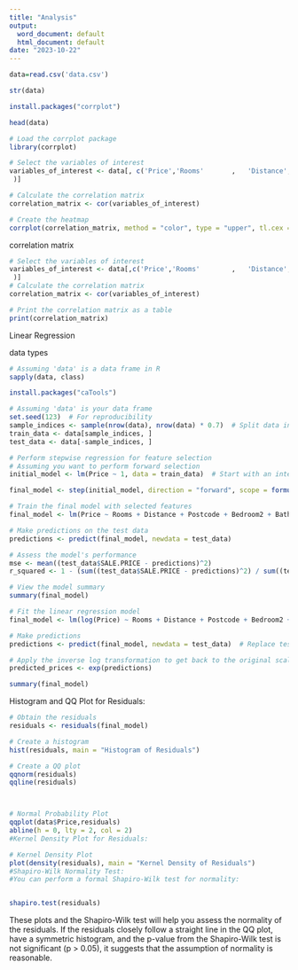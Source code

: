 ---
title: "Analysis"
output:
  word_document: default
  html_document: default
date: "2023-10-22"
---

```{r}
data=read.csv('data.csv')
```

```{r}
str(data)
```
```{r}
install.packages("corrplot")

```

```{r}
head(data)
```

```{r}
# Load the corrplot package
library(corrplot)

# Select the variables of interest
variables_of_interest <- data[, c('Price','Rooms'		,	'Distance',	'Postcode',	'Bedroom2',	'Bathroom'	,'Car'	,'Landsize',	'BuildingArea',	'YearBuilt'	,	'Lattitude',	'Longtitude'	,'Propertycount'
 )]

# Calculate the correlation matrix
correlation_matrix <- cor(variables_of_interest)

# Create the heatmap
corrplot(correlation_matrix, method = "color", type = "upper", tl.cex = 0.7)

```

correlation  matrix


```{r}
# Select the variables of interest
variables_of_interest <- data[,c('Price','Rooms'		,	'Distance',	'Postcode',	'Bedroom2',	'Bathroom'	,'Car'	,'Landsize',	'BuildingArea',	'YearBuilt'	,	'Lattitude',	'Longtitude'	,'Propertycount'
 )]
# Calculate the correlation matrix
correlation_matrix <- cor(variables_of_interest)

# Print the correlation matrix as a table
print(correlation_matrix)

```





Linear Regression

data types
```{r}
# Assuming 'data' is a data frame in R
sapply(data, class)

```


```{r}
install.packages("caTools")
```


```{r}
# Assuming 'data' is your data frame
set.seed(123)  # For reproducibility
sample_indices <- sample(nrow(data), nrow(data) * 0.7)  # Split data into 70% training and 30% testing
train_data <- data[sample_indices, ]
test_data <- data[-sample_indices, ]

```


```{r}
# Perform stepwise regression for feature selection
# Assuming you want to perform forward selection
initial_model <- lm(Price ~ 1, data = train_data)  # Start with an intercept-only model

final_model <- step(initial_model, direction = "forward", scope = formula(~ .))


```




```{r}
# Train the final model with selected features
final_model <- lm(Price ~ Rooms + Distance + Postcode + Bedroom2 + Bathroom + Car + Landsize + BuildingArea + YearBuilt + Lattitude + Longtitude + Propertycount, data = train_data)

```


```{r}
# Make predictions on the test data
predictions <- predict(final_model, newdata = test_data)

# Assess the model's performance
mse <- mean((test_data$SALE.PRICE - predictions)^2)
r_squared <- 1 - (sum((test_data$SALE.PRICE - predictions)^2) / sum((test_data$SALE.PRICE - mean(test_data$SALE.PRICE))^2))

```

```{r}
# View the model summary
summary(final_model)

```


```{r}
# Fit the linear regression model
final_model <- lm(log(Price) ~ Rooms + Distance + Postcode + Bedroom2 + Bathroom + Car + Landsize + BuildingArea + YearBuilt + Lattitude + Longtitude + Propertycount, data = train_data)

# Make predictions
predictions <- predict(final_model, newdata = test_data)  # Replace test_data with your test dataset

# Apply the inverse log transformation to get back to the original scale
predicted_prices <- exp(predictions)

summary(final_model)

```

Histogram and QQ Plot for Residuals:
```{r}
# Obtain the residuals
residuals <- residuals(final_model)

# Create a histogram
hist(residuals, main = "Histogram of Residuals")

# Create a QQ plot
qqnorm(residuals)
qqline(residuals)



# Normal Probability Plot
qqplot(data$Price,residuals)
abline(h = 0, lty = 2, col = 2)
#Kernel Density Plot for Residuals:

# Kernel Density Plot
plot(density(residuals), main = "Kernel Density of Residuals")
#Shapiro-Wilk Normality Test:
#You can perform a formal Shapiro-Wilk test for normality:


shapiro.test(residuals)
```


These plots and the Shapiro-Wilk test will help you assess the normality of the residuals. If the residuals closely follow a straight line in the QQ plot, have a symmetric histogram, and the p-value from the Shapiro-Wilk test is not significant (p > 0.05), it suggests that the assumption of normality is reasonable.


